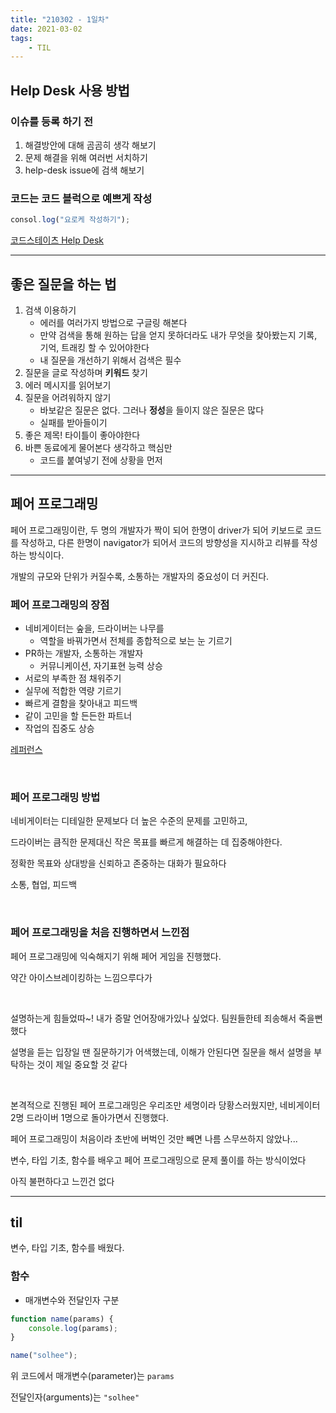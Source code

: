 ```yaml
---
title: "210302 - 1일차"
date: 2021-03-02
tags:
    - TIL
---
```


## Help Desk 사용 방법

### 이슈를 등록 하기 전

1. 해결방안에 대해 곰곰히 생각 해보기
2. 문제 해결을 위해 여러번 서치하기
3. help-desk issue에 검색 해보기

### 코드는 코드 블럭으로 예쁘게 작성

```js
consol.log("요로케 작성하기");
```

[코드스테이츠 Help Desk](https://github.com/codestates/pre-help-desk)

---

## 좋은 질문을 하는 법

1. 검색 이용하기
    - 에러를 여러가지 방법으로 구글링 해본다
    - 만약 검색을 통해 원하는 답을 얻지 못하더라도 내가 무엇을 찾아봤는지 기록, 기억, 트래킹 할 수 있어야한다
    - 내 질문을 개선하기 위해서 검색은 필수
2. 질문을 글로 작성하며 **키워드** 찾기
3. 에러 메시지를 읽어보기
4. 질문을 어려워하지 않기
    - 바보같은 질문은 없다. 그러나 **정성**을 들이지 않은 질문은 많다
    - 실패를 받아들이기
5. 좋은 제목! 타이틀이 좋아야한다
6. 바쁜 동료에게 물어본다 생각하고 핵심만
    - 코드를 붙여넣기 전에 상황을 먼저

---

## 페어 프로그래밍

페어 프로그래밍이란, 두 명의 개발자가 짝이 되어 한명이 driver가 되어 키보드로 코드를 작성하고,
다른 한명이 navigator가 되어서 코드의 방향성을 지시하고 리뷰를 작성하는 방식이다.

개발의 규모와 단위가 커질수록, 소통하는 개발자의 중요성이 더 커진다.

### 페어 프로그래밍의 장점

-   네비게이터는 숲을, 드라이버는 나무를
    -   역할을 바꿔가면서 전체를 종합적으로 보는 눈 기르기
-   PR하는 개발자, 소통하는 개발자
    -   커뮤니케이션, 자기표현 능력 상승
-   서로의 부족한 점 채워주기
-   실무에 적합한 역량 기르기
-   빠르게 결함을 찾아내고 피드백
-   같이 고민을 할 든든한 파트너
-   작업의 집중도 상승

[레퍼런스](https://gmlwjd9405.github.io/2018/07/02/agile-pair-programming.html)

<br />

### 페어 프로그래밍 방법

네비게이터는 디테일한 문제보다 더 높은 수준의 문제를 고민하고,

드라이버는 큼직한 문제대신 작은 목표를 빠르게 해결하는 데 집중해야한다.

정확한 목표와 상대방을 신뢰하고 존중하는 대화가 필요하다

소통, 협업, 피드백

<br />

### 페어 프로그래밍을 처음 진행하면서 느낀점

페어 프로그래밍에 익숙해지기 위해 페어 게임을 진행했다.

약간 아이스브레이킹하는 느낌으루다가

<br />

설명하는게 힘들었따~! 내가 증말 언어장애가있나 싶었다.
팀원들한테 죄송해서 죽을뻔했다

설명을 듣는 입장일 땐 질문하기가 어색했는데,
이해가 안된다면 질문을 해서 설명을 부탁하는 것이 제일 중요할 것 같다

<br />

본격적으로 진행된 페어 프로그래밍은 우리조만 세명이라 당황스러웠지만,
네비게이터 2명 드라이버 1명으로 돌아가면서 진행했다.

페어 프로그래밍이 처음이라 초반에 버벅인 것만 빼면
나름 스무쓰하지 않았나...

변수, 타입 기초, 함수를 배우고
페어 프로그래밍으로 문제 풀이를 하는 방식이었다

아직 불편하다고 느낀건 없다

---

## til

변수, 타입 기초, 함수를 배웠다.

### 함수

-   매개변수와 전달인자 구분

```js
function name(params) {
    console.log(params);
}

name("solhee");
```

위 코드에서
매개변수(parameter)는 `params`

전달인자(arguments)는 `"solhee"`
